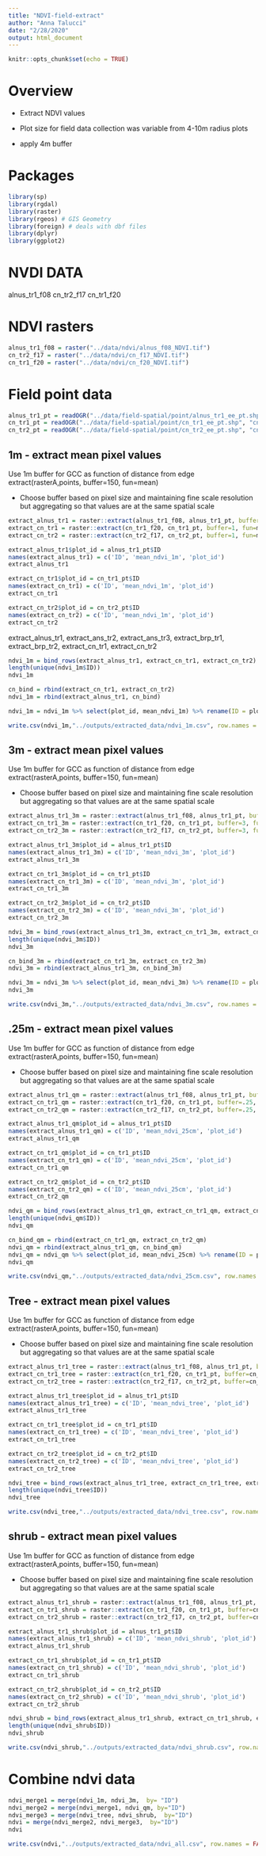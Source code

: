 ```yaml
---
title: "NDVI-field-extract"
author: "Anna Talucci"
date: "2/28/2020"
output: html_document
---
```


```r
knitr::opts_chunk$set(echo = TRUE)
```

# Overview

- Extract NDVI values



- Plot size for field data collection was variable from 4-10m radius plots
- apply 4m buffer

# Packages
```r
library(sp) 
library(rgdal) 
library(raster) 
library(rgeos) # GIS Geometry
library(foreign) # deals with dbf files
library(dplyr)
library(ggplot2)
```


# NVDI DATA



alnus_tr1_f08
cn_tr2_f17
cn_tr1_f20 


# NDVI rasters

```r
alnus_tr1_f08 = raster("../data/ndvi/alnus_f08_NDVI.tif")
cn_tr2_f17 = raster("../data/ndvi/cn_f17_NDVI.tif")
cn_tr1_f20 = raster("../data/ndvi/cn_f20_NDVI.tif")
```


# Field point data

```r
alnus_tr1_pt = readOGR("../data/field-spatial/point/alnus_tr1_ee_pt.shp", "alnus_tr1_ee_pt")
cn_tr1_pt = readOGR("../data/field-spatial/point/cn_tr1_ee_pt.shp", "cn_tr1_ee_pt") 
cn_tr2_pt = readOGR("../data/field-spatial/point/cn_tr2_ee_pt.shp", "cn_tr2_ee_pt") 
```


## 1m - extract mean pixel values
Use 1m buffer for GCC as  function of distance from edge
extract(rasterA,points, buffer=150, fun=mean)

- Choose buffer based on pixel size and maintaining fine scale resolution but aggregating so that values are at the same spatial scale

```r
extract_alnus_tr1 = raster::extract(alnus_tr1_f08, alnus_tr1_pt, buffer=1, fun=mean, df=TRUE )
extract_cn_tr1 = raster::extract(cn_tr1_f20, cn_tr1_pt, buffer=1, fun=mean,  df=TRUE )
extract_cn_tr2 = raster::extract(cn_tr2_f17, cn_tr2_pt, buffer=1, fun=mean,  df=TRUE )
```


```r
extract_alnus_tr1$plot_id = alnus_tr1_pt$ID
names(extract_alnus_tr1) = c('ID', 'mean_ndvi_1m', 'plot_id')
extract_alnus_tr1
```

```r
extract_cn_tr1$plot_id = cn_tr1_pt$ID
names(extract_cn_tr1) = c('ID', 'mean_ndvi_1m', 'plot_id')
extract_cn_tr1
```

```r
extract_cn_tr2$plot_id = cn_tr2_pt$ID
names(extract_cn_tr2) = c('ID', 'mean_ndvi_1m', 'plot_id')
extract_cn_tr2
```

extract_alnus_tr1, extract_ans_tr2, extract_ans_tr3, extract_brp_tr1, extract_brp_tr2, extract_cn_tr1, extract_cn_tr2

```r
ndvi_1m = bind_rows(extract_alnus_tr1, extract_cn_tr1, extract_cn_tr2) %>% dplyr::select(plot_id, mean_ndvi_1m) %>% rename(ID = plot_id)
length(unique(ndvi_1m$ID))
ndvi_1m
```

```r
cn_bind = rbind(extract_cn_tr1, extract_cn_tr2)
ndvi_1m = rbind(extract_alnus_tr1, cn_bind)

ndvi_1m = ndvi_1m %>% select(plot_id, mean_ndvi_1m) %>% rename(ID = plot_id)
```

```r
write.csv(ndvi_1m,"../outputs/extracted_data/ndvi_1m.csv", row.names = FALSE)
```

## 3m - extract mean pixel values
Use 1m buffer for GCC as  function of distance from edge
extract(rasterA,points, buffer=150, fun=mean)

- Choose buffer based on pixel size and maintaining fine scale resolution but aggregating so that values are at the same spatial scale

```r

extract_alnus_tr1_3m = raster::extract(alnus_tr1_f08, alnus_tr1_pt, buffer=3, fun=mean, df=TRUE )
extract_cn_tr1_3m = raster::extract(cn_tr1_f20, cn_tr1_pt, buffer=3, fun=mean,  df=TRUE )
extract_cn_tr2_3m = raster::extract(cn_tr2_f17, cn_tr2_pt, buffer=3, fun=mean,  df=TRUE )
```


```r
extract_alnus_tr1_3m$plot_id = alnus_tr1_pt$ID
names(extract_alnus_tr1_3m) = c('ID', 'mean_ndvi_3m', 'plot_id')
extract_alnus_tr1_3m
```

```r
extract_cn_tr1_3m$plot_id = cn_tr1_pt$ID
names(extract_cn_tr1_3m) = c('ID', 'mean_ndvi_3m', 'plot_id')
extract_cn_tr1_3m
```

```r
extract_cn_tr2_3m$plot_id = cn_tr2_pt$ID
names(extract_cn_tr2_3m) = c('ID', 'mean_ndvi_3m', 'plot_id')
extract_cn_tr2_3m
```


```r
ndvi_3m = bind_rows(extract_alnus_tr1_3m, extract_cn_tr1_3m, extract_cn_tr2_3m) %>% dplyr::select(plot_id, mean_ndvi_3m) %>% rename(ID = plot_id)
length(unique(ndvi_3m$ID))
ndvi_3m
```

```r
cn_bind_3m = rbind(extract_cn_tr1_3m, extract_cn_tr2_3m)
ndvi_3m = rbind(extract_alnus_tr1_3m, cn_bind_3m)

ndvi_3m = ndvi_3m %>% select(plot_id, mean_ndvi_3m) %>% rename(ID = plot_id)
ndvi_3m
```

```r
write.csv(ndvi_3m,"../outputs/extracted_data/ndvi_3m.csv", row.names = FALSE)
```

## .25m - extract mean pixel values
Use 1m buffer for GCC as  function of distance from edge
extract(rasterA,points, buffer=150, fun=mean)

- Choose buffer based on pixel size and maintaining fine scale resolution but aggregating so that values are at the same spatial scale

```r

extract_alnus_tr1_qm = raster::extract(alnus_tr1_f08, alnus_tr1_pt, buffer=.25, fun=mean, df=TRUE )
extract_cn_tr1_qm = raster::extract(cn_tr1_f20, cn_tr1_pt, buffer=.25, fun=mean,  df=TRUE )
extract_cn_tr2_qm = raster::extract(cn_tr2_f17, cn_tr2_pt, buffer=.25, fun=mean,  df=TRUE )
```


```r
extract_alnus_tr1_qm$plot_id = alnus_tr1_pt$ID
names(extract_alnus_tr1_qm) = c('ID', 'mean_ndvi_25cm', 'plot_id')
extract_alnus_tr1_qm
```

```r
extract_cn_tr1_qm$plot_id = cn_tr1_pt$ID
names(extract_cn_tr1_qm) = c('ID', 'mean_ndvi_25cm', 'plot_id')
extract_cn_tr1_qm
```

```r
extract_cn_tr2_qm$plot_id = cn_tr2_pt$ID
names(extract_cn_tr2_qm) = c('ID', 'mean_ndvi_25cm', 'plot_id')
extract_cn_tr2_qm
```


```r
ndvi_qm = bind_rows(extract_alnus_tr1_qm, extract_cn_tr1_qm, extract_cn_tr2_qm) %>% dplyr::select(plot_id, mean_ndvi_25cm) %>% rename(ID = plot_id)
length(unique(ndvi_qm$ID))
ndvi_qm
```


```r
cn_bind_qm = rbind(extract_cn_tr1_qm, extract_cn_tr2_qm)
ndvi_qm = rbind(extract_alnus_tr1_qm, cn_bind_qm)
ndvi_qm = ndvi_qm %>% select(plot_id, mean_ndvi_25cm) %>% rename(ID = plot_id)
ndvi_qm
```

```r
write.csv(ndvi_qm,"../outputs/extracted_data/ndvi_25cm.csv", row.names = FALSE)
```


## Tree - extract mean pixel values
Use 1m buffer for GCC as  function of distance from edge
extract(rasterA,points, buffer=150, fun=mean)

- Choose buffer based on pixel size and maintaining fine scale resolution but aggregating so that values are at the same spatial scale

```r

extract_alnus_tr1_tree = raster::extract(alnus_tr1_f08, alnus_tr1_pt, buffer=alnus_tr1_pt$radius, fun=mean, df=TRUE )
extract_cn_tr1_tree = raster::extract(cn_tr1_f20, cn_tr1_pt, buffer=cn_tr1_pt$radius, fun=mean,  df=TRUE )
extract_cn_tr2_tree = raster::extract(cn_tr2_f17, cn_tr2_pt, buffer=cn_tr2_pt$radius, fun=mean,  df=TRUE )
```


```r
extract_alnus_tr1_tree$plot_id = alnus_tr1_pt$ID
names(extract_alnus_tr1_tree) = c('ID', 'mean_ndvi_tree', 'plot_id')
extract_alnus_tr1_tree
```

```r
extract_cn_tr1_tree$plot_id = cn_tr1_pt$ID
names(extract_cn_tr1_tree) = c('ID', 'mean_ndvi_tree', 'plot_id')
extract_cn_tr1_tree
```

```r
extract_cn_tr2_tree$plot_id = cn_tr2_pt$ID
names(extract_cn_tr2_tree) = c('ID', 'mean_ndvi_tree', 'plot_id')
extract_cn_tr2_tree
```


```r
ndvi_tree = bind_rows(extract_alnus_tr1_tree, extract_cn_tr1_tree, extract_cn_tr2_tree) %>% dplyr::select(plot_id, mean_ndvi_tree) %>% rename(ID = plot_id)
length(unique(ndvi_tree$ID))
ndvi_tree
```



```r
write.csv(ndvi_tree,"../outputs/extracted_data/ndvi_tree.csv", row.names = FALSE)
```


## shrub - extract mean pixel values
Use 1m buffer for GCC as  function of distance from edge
extract(rasterA,points, buffer=150, fun=mean)

- Choose buffer based on pixel size and maintaining fine scale resolution but aggregating so that values are at the same spatial scale

```r

extract_alnus_tr1_shrub = raster::extract(alnus_tr1_f08, alnus_tr1_pt, buffer=alnus_tr1_pt$plt_lng, fun=mean, df=TRUE )
extract_cn_tr1_shrub = raster::extract(cn_tr1_f20, cn_tr1_pt, buffer=cn_tr1_pt$plt_lng, fun=mean,  df=TRUE )
extract_cn_tr2_shrub = raster::extract(cn_tr2_f17, cn_tr2_pt, buffer=cn_tr2_pt$plt_lng, fun=mean,  df=TRUE )
```


```r
extract_alnus_tr1_shrub$plot_id = alnus_tr1_pt$ID
names(extract_alnus_tr1_shrub) = c('ID', 'mean_ndvi_shrub', 'plot_id')
extract_alnus_tr1_shrub
```

```r
extract_cn_tr1_shrub$plot_id = cn_tr1_pt$ID
names(extract_cn_tr1_shrub) = c('ID', 'mean_ndvi_shrub', 'plot_id')
extract_cn_tr1_shrub
```

```r
extract_cn_tr2_shrub$plot_id = cn_tr2_pt$ID
names(extract_cn_tr2_shrub) = c('ID', 'mean_ndvi_shrub', 'plot_id')
extract_cn_tr2_shrub
```


```r
ndvi_shrub = bind_rows(extract_alnus_tr1_shrub, extract_cn_tr1_shrub, extract_cn_tr2_shrub) %>% dplyr::select(plot_id, mean_ndvi_shrub) %>% rename(ID = plot_id)
length(unique(ndvi_shrub$ID))
ndvi_shrub
```



```r
write.csv(ndvi_shrub,"../outputs/extracted_data/ndvi_shrub.csv", row.names = FALSE)
```




# Combine ndvi data

```r
ndvi_merge1 = merge(ndvi_1m, ndvi_3m,  by= "ID")
ndvi_merge2 = merge(ndvi_merge1, ndvi_qm, by="ID")
ndvi_merge3 = merge(ndvi_tree, ndvi_shrub,  by="ID")
ndvi = merge(ndvi_merge2, ndvi_merge3,  by="ID")
ndvi
```


```r
write.csv(ndvi,"../outputs/extracted_data/ndvi_all.csv", row.names = FALSE)
```